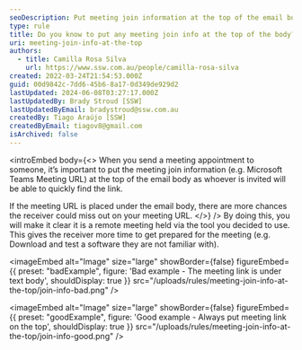 ```yaml
---
seoDescription: Put meeting join information at the top of the email body to ensure attendees can quickly find the link and prepare for remote meetings.
type: rule
title: Do you know to put any meeting join info at the top of the body?
uri: meeting-join-info-at-the-top
authors:
  - title: Camilla Rosa Silva
    url: https://www.ssw.com.au/people/camilla-rosa-silva
created: 2022-03-24T21:54:53.000Z
guid: 00d9842c-7dd6-45b6-8a17-0d349de929d2
lastUpdated: 2024-06-08T03:27:17.000Z
lastUpdatedBy: Brady Stroud [SSW]
lastUpdatedByEmail: bradystroud@ssw.com.au
createdBy: Tiago Araújo [SSW]
createdByEmail: tiagov8@gmail.com
isArchived: false
---
```


<introEmbed
  body={<>
When you send a meeting appointment to someone, it’s important to put the meeting join information (e.g. Microsoft Teams Meeting URL) at the top of the email body as whoever is invited will be able to quickly find the link.

If the meeting URL is placed under the email body, there are more chances the receiver could miss out on your meeting URL.
  </>}
/>
By doing this, you will make it clear it is a remote meeting held via the tool you decided to use. This gives the receiver more time to get prepared for the meeting (e.g. Download and test a software they are not familiar with).

<imageEmbed
  alt="Image"
  size="large"
  showBorder={false}
  figureEmbed={{
    preset: "badExample",
    figure: 'Bad example - The meeting link is under text body',
    shouldDisplay: true
  }}
  src="/uploads/rules/meeting-join-info-at-the-top/join-info-bad.png"
/>

<imageEmbed
  alt="Image"
  size="large"
  showBorder={false}
  figureEmbed={{
    preset: "goodExample",
    figure: 'Good example - Always put meeting link on the top',
    shouldDisplay: true
  }}
  src="/uploads/rules/meeting-join-info-at-the-top/join-info-good.png"
/>
